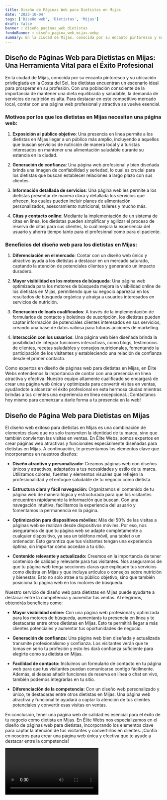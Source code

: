```yaml
---
title: Diseño de Páginas Web para Dietistas en Mijas
date: '2023-10-04'
tags: ['Diseño web', 'Dietistas', 'Mijas']
draft: false
banner : diseño_paginas_web_dietistas
fondoBanner : diseño_pagina_web_mijas.webp
summary: En la ciudad de Mijas, conocida por su encanto pintoresco y su ubicación privilegiada en la Costa del Sol, los dietistas encuentran un escenario ideal para prosperar en su profesión. Con una población consciente de la importancia de mantener una dieta equilibrada y saludable, la demanda de servicios de nutrición es alta. Para destacar en este competitivo mercado local, contar con una página web profesional y atractiva se vuelve esencial.
---
```


## Diseño de Páginas Web para Dietistas en Mijas: Una Herramienta Vital para el Éxito Profesional

En la ciudad de Mijas, conocida por su encanto pintoresco y su ubicación privilegiada en la Costa del Sol, los dietistas encuentran un escenario ideal para prosperar en su profesión. Con una población consciente de la importancia de mantener una dieta equilibrada y saludable, la demanda de servicios de nutrición es alta. Para destacar en este competitivo mercado local, contar con una página web profesional y atractiva se vuelve esencial.

### Motivos por los que los dietistas en Mijas necesitan una página web:

1. **Exposición al público objetivo**: Una presencia en línea permite a los dietistas en Mijas llegar a un público más amplio, incluyendo a aquellos que buscan servicios de nutrición de manera local y a turistas interesados en mantener una alimentación saludable durante su estancia en la ciudad.

2. **Generación de confianza**: Una página web profesional y bien diseñada brinda una imagen de confiabilidad y seriedad, lo cual es crucial para los dietistas que buscan establecer relaciones a largo plazo con sus clientes.

3. **Información detallada de servicios**: Una página web les permite a los dietistas presentar de manera clara y detallada los servicios que ofrecen, los cuales pueden incluir planes de alimentación personalizados, asesoramiento nutricional, talleres y mucho más.

4. **Citas y contacto online**: Mediante la implementación de un sistema de citas en línea, los dietistas pueden simplificar y agilizar el proceso de reserva de citas para sus clientes, lo cual mejora la experiencia del usuario y ahorra tiempo tanto para el profesional como para el paciente.

### Beneficios del diseño web para los dietistas en Mijas:

1. **Diferenciación en el mercado**: Contar con un diseño web único y atractivo ayuda a los dietistas a destacar en un mercado saturado, captando la atención de potenciales clientes y generando un impacto duradero.

2. **Mayor visibilidad en los motores de búsqueda**: Una página web optimizada para los motores de búsqueda mejora la visibilidad online de los dietistas en Mijas, permitiendo que su negocio aparezca en los resultados de búsqueda orgánica y atraiga a usuarios interesados en servicios de nutrición.

3. **Generación de leads cualificados**: A través de la implementación de formularios de contacto y boletines de suscripción, los dietistas pueden captar información de potenciales clientes interesados en sus servicios, creando una base de datos valiosa para futuras acciones de marketing.

4. **Interacción con los usuarios**: Una página web bien diseñada brinda la posibilidad de integrar funciones interactivas, como blogs, testimonios de clientes, recetas saludables y consejos nutricionales, fomentando la participación de los visitantes y estableciendo una relación de confianza desde el primer contacto.

Como expertos en diseño de páginas web para dietistas en Mijas, en Élite Webs entendemos la importancia de contar con una presencia en línea atractiva y efectiva. Nuestro equipo altamente cualificado se encargará de crear una página web única y optimizada para convertir visitas en ventas, ayudándote a alcanzar el éxito profesional en esta hermosa ciudad mientras brindas a tus clientes una experiencia en línea excepcional. ¡Contáctanos hoy mismo para comenzar a darle forma a tu presencia en la web!

<GifSeo />

<Cta />

## Diseño de Página Web para Dietistas en Mijas

El diseño web exitoso para dietistas en Mijas es una combinación de elementos clave que no solo transmiten la identidad de tu marca, sino que también convierten las visitas en ventas. En Élite Webs, somos expertos en crear páginas web atractivas y funcionales especialmente diseñadas para dietistas en Mijas. A continuación, te presentamos los elementos clave que incorporamos en nuestros diseños:

- **Diseño atractivo y personalizado:** Creamos páginas web con diseños únicos y atractivos, adaptados a tus necesidades y estilo de tu marca. Utilizamos colores, fuentes y elementos visuales que reflejen la profesionalidad y el enfoque saludable de tu negocio como dietista.

- **Estructura clara y fácil navegación:** Organizamos el contenido de tu página web de manera lógica y estructurada para que los visitantes encuentren rápidamente la información que buscan. Con una navegación intuitiva, facilitamos la experiencia del usuario y fomentamos la permanencia en la página.

- **Optimización para dispositivos móviles:** Más del 50% de las visitas a páginas web se realizan desde dispositivos móviles. Por eso, nos aseguramos de que tu página web se adapte completamente a cualquier dispositivo, ya sea un teléfono móvil, una tablet o un ordenador. Esto garantiza que tus visitantes tengan una experiencia óptima, sin importar cómo accedan a tu sitio.

- **Contenido relevante y actualizado:** Creemos en la importancia de tener contenido de calidad y relevante para tus visitantes. Nos aseguramos de que tu página web tenga secciones claras que expliquen tus servicios como dietista en Mijas y que incluya artículos o consejos sobre nutrición y bienestar. Esto no solo atrae a tu público objetivo, sino que también posiciona tu página web en los motores de búsqueda.

Nuestro servicio de diseño web para dietistas en Mijas puede ayudarte a destacar entre la competencia y aumentar tus ventas. Al elegirnos, obtendrás beneficios como:

- **Mayor visibilidad online:** Con una página web profesional y optimizada para los motores de búsqueda, aumentarás tu presencia en línea y te destacarás entre otros dietistas en Mijas. Esto te permitirá llegar a más clientes potenciales y aumentar tus oportunidades de negocio.

- **Generación de confianza:** Una página web bien diseñada y actualizada transmite profesionalismo y confianza. Los visitantes verán que te tomas en serio tu profesión y esto les dará confianza suficiente para elegirte como su dietista en Mijas.

- **Facilidad de contacto:** Incluimos un formulario de contacto en tu página web para que tus visitantes puedan comunicarse contigo fácilmente. Además, si deseas añadir funciones de reserva en línea o chat en vivo, también podemos integrarlas en tu sitio.

- **Diferenciación de la competencia:** Con un diseño web personalizado y único, te destacarás entre otros dietistas en Mijas. Una página web atractiva y funcional te ayudará a captar la atención de tus clientes potenciales y convertir esas visitas en ventas.

En conclusión, tener una página web de calidad es esencial para el éxito de tu negocio como dietista en Mijas. En Élite Webs nos especializamos en el diseño de páginas web para dietistas, incorporando los elementos clave para captar la atención de tus visitantes y convertirlos en clientes. ¡Confía en nosotros para crear una página web única y efectiva que te ayude a destacar entre la competencia!

<Video />

<CtaBot job='Dietistas' city='Mijas'/>

<Gmaps query='Mijas+españa+maps' />